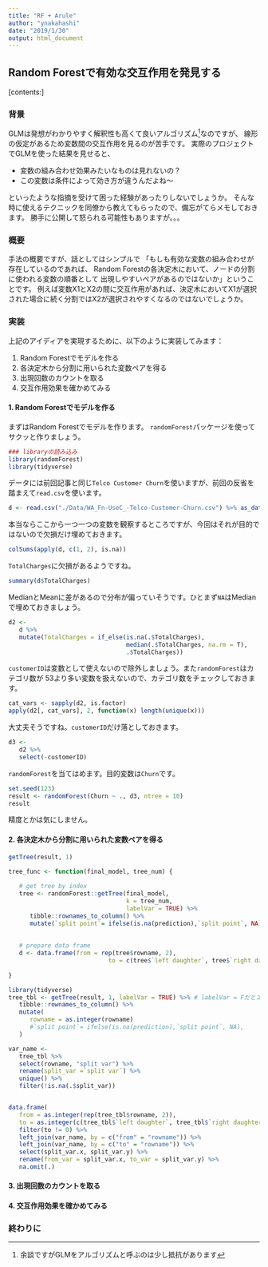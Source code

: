 ```yaml
---
title: "RF + Arule"
author: "ynakahashi"
date: "2019/1/30"
output: html_document
---
```


## Random Forestで有効な交互作用を発見する

[contents:]

### 背景
GLMは発想がわかりやすく解釈性も高くて良いアルゴリズム[^1]なのですが、
線形の仮定があるため変数間の交互作用を見るのが苦手です。
実際のプロジェクトでGLMを使った結果を見せると、

 - 変数の組み合わせ効果みたいなものは見れないの？
 - この変数は条件によって効き方が違うんだよね〜

といったような指摘を受けて困った経験があったりしないでしょうか。
そんな時に使えるテクニックを同僚から教えてもらったので、備忘がてらメモしておきます。
勝手に公開して怒られる可能性もありますが。。。

[^1]:余談ですがGLMをアルゴリズムと呼ぶのは少し抵抗があります


### 概要
手法の概要ですが、話としてはシンプルで
「もしも有効な変数の組み合わせが存在しているのであれば、
Random Forestの各決定木において、ノードの分割に使われる変数の順番として
出現しやすいペアがあるのではないか」ということです。
例えば変数X1とX2の間に交互作用があれば、決定木においてX1が選択された場合に続く分割ではX2が選択されやすくなるのではないでしょうか。


### 実装
上記のアイディアを実現するために、以下のように実装してみます：

 1. Random Forestでモデルを作る
 2. 各決定木から分割に用いられた変数ペアを得る
 3. 出現回数のカウントを取る
 4. 交互作用効果を確かめてみる

#### 1. Random Forestでモデルを作る
まずはRandom Forestでモデルを作ります。 `randomForest`パッケージを使ってサクッと作りましょう。

```r
### libraryの読み込み
library(randomForest)
library(tidyverse)
```

データには前回記事と同じ`Telco Customer Churn`を使いますが、前回の反省を踏まえて`read.csv`を使います。
```r
d <- read.csv("./Data/WA_Fn-UseC_-Telco-Customer-Churn.csv") %>% as_data_frame()
```

本当ならここから一つ一つの変数を観察するところですが、今回はそれが目的ではないので欠損だけ埋めておきます。

```r
colSums(apply(d, c(1, 2), is.na))
```

`TotalCharges`に欠損があるようですね。

```r
summary(d$TotalCharges)
```

MedianとMeanに差があるので分布が偏っていそうです。ひとまず`NA`はMedianで埋めておきましょう。

```r
d2 <- 
   d %>% 
   mutate(TotalCharges = if_else(is.na(.$TotalCharges),
                                 median(.$TotalCharges, na.rm = T),
                                 .$TotalCharges))
```

`customerID`は変数として使えないので除外しましょう。また`randomForest`はカテゴリ数が
53より多い変数を扱えないので、カテゴリ数をチェックしておきます。

```r
cat_vars <- sapply(d2, is.factor)
apply(d2[, cat_vars], 2, function(x) length(unique(x)))
```

大丈夫そうですね。`customerID`だけ落としておきます。


```r
d3 <- 
   d2 %>% 
   select(-customerID)
```

`randomForest`を当てはめます。目的変数は`Churn`です。

```r
set.seed(123)
result <- randomForest(Churn ~ ., d3, ntree = 10)
result
```

精度とかは気にしません。

#### 2. 各決定木から分割に用いられた変数ペアを得る







```r
getTree(result, 1)
```

```r
tree_func <- function(final_model, tree_num) {
  
   # get tree by index
   tree <- randomForest::getTree(final_model, 
                                 k = tree_num, 
                                 labelVar = TRUE) %>% 
      tibble::rownames_to_column() %>%
      mutate(`split point`= ifelse(is.na(prediction),`split point`, NA))
      
  
   # prepare data frame
   d <- data.frame(from = rep(tree$rowname, 2),
                            to = c(tree$`left daughter`, tree$`right daughter`))
  
}

library(tidyverse)
tree_tbl <- getTree(result, 1, labelVar = TRUE) %>% # labelVar = Fだとエラー
   tibble::rownames_to_column() %>%
   mutate(
      rowname = as.integer(rowname)
      #`split point`= ifelse(is.na(prediction),`split point`, NA),
   )

var_name <- 
   tree_tbl %>% 
   select(rowname, "split var") %>% 
   rename(split_var =`split var`) %>% 
   unique() %>% 
   filter(!is.na(.$split_var))


data.frame(
   from = as.integer(rep(tree_tbl$rowname, 2)),
   to = as.integer(c(tree_tbl$`left daughter`, tree_tbl$`right daughter`))) %>% 
   filter(to != 0) %>% 
   left_join(var_name, by = c("from" = "rowname")) %>% 
   left_join(var_name, by = c("to" = "rowname")) %>% 
   select(split_var.x, split_var.y) %>% 
   rename(from_var = split_var.x, to_var = split_var.y) %>% 
   na.omit(.)
```





#### 3. 出現回数のカウントを取る

#### 4. 交互作用効果を確かめてみる


### 終わりに










